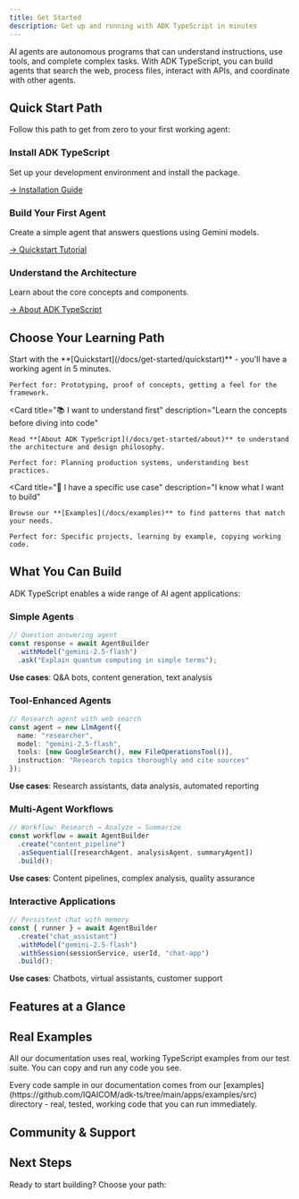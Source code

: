 ```yaml
---
title: Get Started
description: Get up and running with ADK TypeScript in minutes
---
```



<Callout type="info" title="New to AI Agents?">
AI agents are autonomous programs that can understand instructions, use tools, and complete complex tasks. With ADK TypeScript, you can build agents that search the web, process files, interact with APIs, and coordinate with other agents.
</Callout>

## Quick Start Path

Follow this path to get from zero to your first working agent:

<Steps>

### Install ADK TypeScript

Set up your development environment and install the package.

[→ Installation Guide](/docs/get-started/installation)

### Build Your First Agent

Create a simple agent that answers questions using Gemini models.

[→ Quickstart Tutorial](/docs/get-started/quickstart)

### Understand the Architecture

Learn about the core concepts and components.

[→ About ADK TypeScript](/docs/get-started/about)

</Steps>

## Choose Your Learning Path

<Cards>
  <Card
    title="🚀 I want to build quickly"
    description="Jump straight into code with minimal setup"
  >
    Start with the **[Quickstart](/docs/get-started/quickstart)** - you'll have a working agent in 5 minutes.

    Perfect for: Prototyping, proof of concepts, getting a feel for the framework.
  </Card>

  <Card
    title="📚 I want to understand first"
    description="Learn the concepts before diving into code"
  >
    Read **[About ADK TypeScript](/docs/get-started/about)** to understand the architecture and design philosophy.

    Perfect for: Planning production systems, understanding best practices.
  </Card>

  <Card
    title="🎯 I have a specific use case"
    description="I know what I want to build"
  >
    Browse our **[Examples](/docs/examples)** to find patterns that match your needs.

    Perfect for: Specific projects, learning by example, copying working code.
  </Card>
</Cards>

## What You Can Build

ADK TypeScript enables a wide range of AI agent applications:

### Simple Agents

```typescript
// Question answering agent
const response = await AgentBuilder
  .withModel("gemini-2.5-flash")
  .ask("Explain quantum computing in simple terms");
```

**Use cases**: Q&A bots, content generation, text analysis

### Tool-Enhanced Agents

```typescript
// Research agent with web search
const agent = new LlmAgent({
  name: "researcher",
  model: "gemini-2.5-flash",
  tools: [new GoogleSearch(), new FileOperationsTool()],
  instruction: "Research topics thoroughly and cite sources"
});
```

**Use cases**: Research assistants, data analysis, automated reporting

### Multi-Agent Workflows

```typescript
// Workflow: Research → Analyze → Summarize
const workflow = await AgentBuilder
  .create("content_pipeline")
  .asSequential([researchAgent, analysisAgent, summaryAgent])
  .build();
```

**Use cases**: Content pipelines, complex analysis, quality assurance

### Interactive Applications

```typescript
// Persistent chat with memory
const { runner } = await AgentBuilder
  .create("chat_assistant")
  .withModel("gemini-2.5-flash")
  .withSession(sessionService, userId, "chat-app")
  .build();
```

**Use cases**: Chatbots, virtual assistants, customer support

## Features at a Glance

<Cards>
  <Card
    title="🔀 Multiple Agent Types"
    description="LLM agents, Sequential workflows, Parallel processing, Loop-based iteration"
  />

  <Card
    title="🛠️ Rich Tool Ecosystem"
    description="Google Search, File operations, HTTP requests, Custom functions, MCP tools"
  />

  <Card
    title="💾 Session Management"
    description="In-memory sessions, Database persistence, Context preservation, Memory services"
  />

  <Card
    title="🎯 TypeScript Native"
    description="Full type safety, IntelliSense support, Modern async/await, ESM modules"
  />

  <Card
    title="🚀 Simple to Deploy"
    description="Node.js compatible, Docker ready, Cloud native, Serverless friendly"
  />

  <Card
    title="📊 Built-in Observability"
    description="Structured logging, Event streaming, Performance metrics, Error tracking"
  />
</Cards>

## Real Examples

All our documentation uses real, working TypeScript examples from our test suite. You can copy and run any code you see.

<Callout type="info" title="Working Examples">
Every code sample in our documentation comes from our [examples](https://github.com/IQAICOM/adk-ts/tree/main/apps/examples/src) directory - real, tested, working code that you can run immediately.
</Callout>

## Community & Support

<Cards>
  <Card
    title="📖 Documentation"
    description="Comprehensive guides and API reference"
    href="/docs"
  />

  <Card
    title="💻 GitHub"
    description="Source code, issues, and contributions"
    href="https://github.com/IQAICOM/adk-ts"
  />

  <Card
    title="🔬 Examples"
    description="Real working examples for common patterns"
    href="/docs/examples"
  />

  <Card
    title="🚀 Samples"
    description="Complete applications and use cases"
    href="https://github.com/google/adk-samples"
  />
</Cards>

## Next Steps

Ready to start building? Choose your path:

<div className="grid grid-cols-1 md:grid-cols-2 lg:grid-cols-3 gap-4 mt-6">
  <Card
    title="⚡ Quick Start"
    description="Build your first agent in 5 minutes"
    href="/docs/get-started/quickstart"
  />

  <Card
    title="🏗️ Installation"
    description="Set up your development environment"
    href="/docs/get-started/installation"
  />

  <Card
    title="🧠 Learn the Concepts"
    description="Understand the architecture"
    href="/docs/get-started/about"
  />

  <Card
    title="🤖 Explore Agents"
    description="Learn about different agent types"
    href="/docs/agents"
  />

  <Card
    title="🛠️ Use Tools"
    description="Add capabilities to your agents"
    href="/docs/tools"
  />

  <Card
    title="📊 See Examples"
    description="Browse working code examples"
    href="/docs/examples"
  />
</div>
